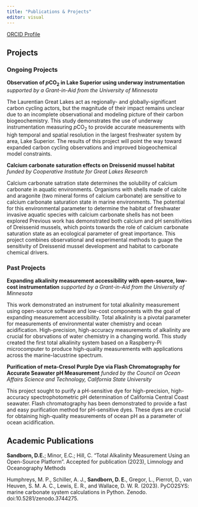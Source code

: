```yaml
---
title: "Publications & Projects"
editor: visual
---
```


[ORCID Profile](https://orcid.org/0000-0001-9653-2287)

## Projects

### Ongoing Projects

**Observation of *p*CO<sub>2</sub> in Lake Superior using underway instrumentation**
*supported by a Grant-in-Aid from the University of Minnesota*

The Laurentian Great Lakes act as regionally- and globally-significant carbon cycling actors, but the magnitude of their impact remains unclear due to an incomplete observational and modeling picture of their carbon biogeochemistry. This study demonstrates the use of underway instrumentation measuring *p*CO<sub>2</sub> to provide accurate measurements with high temporal and spatial resolution in the largest freshwater system by area, Lake Superior. The results of this project will point the way toward expanded carbon cycling observations and improved biogeochemical model constraints.

**Calcium carbonate saturation effects on Dreissenid mussel habitat**
*funded by Cooperative Institute for Great Lakes Research*

Calcium carbonate satration state determines the solubility of calcium carbonate in aquatic environments.  Organisms with shells made of calcite and aragonite (two mineral forms of calcium carbonate) are sensitive to calcium carbonate saturation state in marine environments.  The potential for this environmental parameter to determine the habitat of freshwater invasive aquatic species with calcium carbonate shells has not been explored Previous work has demonstrated both calcium and pH sensitivities of Dreissenid mussels, which points towards the role of calcium carbonate saturation state as an ecological parameter of great importance.  This project combines observational and experimental methods to guage the sensitivity of Dreissenid mussel development and habitat to carbonate chemical drivers.

### Past Projects

**Expanding alkalinity measurement accessibility with open-source, low-cost instrumentation**
*supported by a Grant-in-Aid from the University of Minnesota*

This work demonstrated an instrument for total alkalinity measurement using open-source software and low-cost components with the goal of expanding measurement accessibility.  Total alkalinity is a pivotal parameter for measurements of environmental water chemistry and ocean acidification.  High-precision, high-accuracy measurements of alkalinity are crucial for obsrvations of water chemistry in a changing world.  This study created the first total alkalinity system based on a Raspberry-Pi microcomputer to produce high-quality measurements with applications across the marine-lacustrine spectrum.

**Purification of meta-Cresol Purple Dye via Flash Chromatography for Accurate Seawater pH Measurement**
*funded by the Council on Ocean Affairs Science and Technology, California State University*

This project sought to purify a pH-sensitive dye for high-precision, high-accuracy spectrophotometric pH determination of California Central Coast seawater.  Flash chromatography has been demonstrated to provide a fast and easy purification method for pH-sensitive dyes.  These dyes are crucial for obtaining high-quality measurements of ocean pH as a parameter of ocean acidification.  

## Academic Publications

**Sandborn, D.E.**; Minor, E.C.; Hill, C. “Total Alkalinity Measurement Using an Open-Source
Platform”. Accepted for publication (2023), Limnology and Oceanography Methods

Humphreys, M. P., Schiller, A. J., **Sandborn, D. E.**, Gregor, L., Pierrot, D., van Heuven, S.
M. A. C., Lewis, E. R., and Wallace, D. W. R. (2023). PyCO2SYS: marine carbonate system
calculations in Python. Zenodo. doi:10.5281/zenodo.3744275.